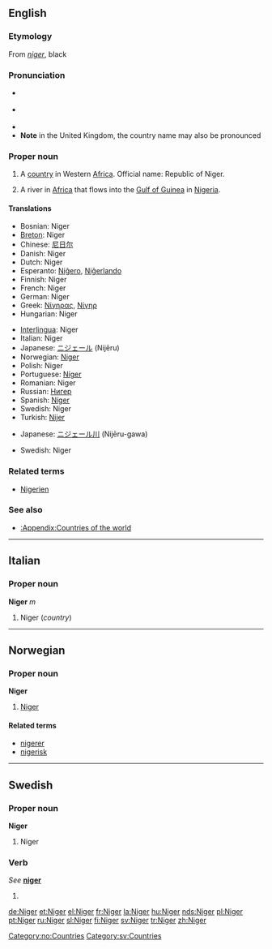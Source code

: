 {{see|niger}}
==English==
{{wikipedia}}

===Etymology===
From {{L.}} ''[[niger]]'', black

===Pronunciation===
* {{a|RP}} {{IPA|/ˈnaɪdʒə/}}
* {{a|US}} {{IPA|/ˈnaɪdʒɚ/}}
*{{audio|en-us-Niger.ogg|Audio (US)}}
*'''Note''' in the United Kingdom, the country name may also be pronounced {{IPA|/niːˈʒɛə/}}

===Proper noun===
{{en-proper noun}}

# A [[country]] in Western [[Africa]]. Official name: Republic of Niger.
# {{rivers}} A river in [[Africa]] that flows into the [[Gulf of Guinea]] in [[Nigeria]].

====Translations====
{{trans-top|country}}
*Bosnian: Niger {{m}}
*[[Breton]]: Niger
*Chinese: [[尼日尔]]
*Danish: Niger
*Dutch: Niger
*Esperanto: [[Niĝero]], [[Niĝerlando]]
*Finnish: Niger
*French: Niger {{m}}
*German: Niger
*Greek: [[Νίγηρας]], [[Νίγηρ]]
*Hungarian: Niger
{{trans-mid}}
*[[Interlingua]]: Niger
*Italian: Niger {{m}}
*Japanese: [[ニジェール]] (Nijēru)
*Norwegian: [[#Norwegian|Niger]]
*Polish: Niger
*Portuguese: [[Níger]]
*Romanian: Niger {{n}}
*Russian: [[Нигер]]
*Spanish: [[Níger]]
*Swedish: Niger
*Turkish: [[Nijer]]
{{trans-bottom}}

{{trans-top|river}}
*Japanese: [[ニジェール川]] (Nijēru-gawa)
{{trans-mid}}
*Swedish: Niger
{{trans-bottom}}

===Related terms===
*[[Nigerien]]

===See also===
*[[:Appendix:Countries of the world]]

----

==Italian==

===Proper noun===
'''Niger''' ''m''

# Niger (''country'')

----

==Norwegian==

===Proper noun===
'''Niger'''

# [[#English|Niger]]

====Related terms====
*[[nigerer]]
*[[nigerisk]]

[[Category:no:Countries]]

----

==Swedish==

===Proper noun===
'''Niger'''

# Niger

===Verb===
''See'' '''[[niger]]'''

# {{defn|Swedish}}

[[Category:sv:Countries]]

[[de:Niger]]
[[et:Niger]]
[[el:Niger]]
[[fr:Niger]]
[[la:Niger]]
[[hu:Niger]]
[[nds:Niger]]
[[pl:Niger]]
[[pt:Niger]]
[[ru:Niger]]
[[sl:Niger]]
[[fi:Niger]]
[[sv:Niger]]
[[tr:Niger]]
[[zh:Niger]]